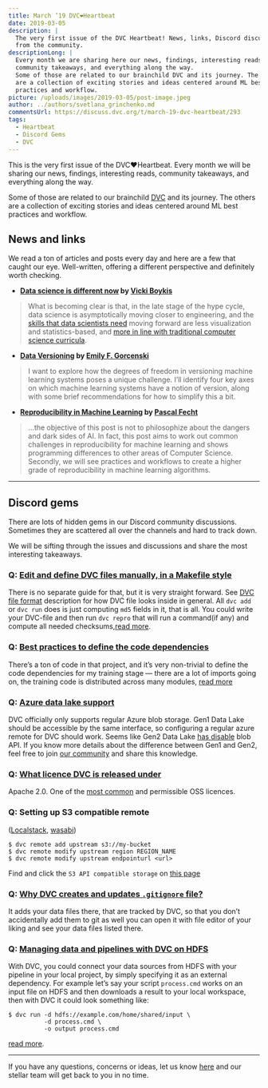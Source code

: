 ```yaml
---
title: March ’19 DVC❤️Heartbeat
date: 2019-03-05
description: |
  The very first issue of the DVC Heartbeat! News, links, Discord discussions
  from the community.
descriptionLong: |
  Every month we are sharing here our news, findings, interesting reads,
  community takeaways, and everything along the way.
  Some of those are related to our brainchild DVC and its journey. The others
  are a collection of exciting stories and ideas centered around ML best
  practices and workflow.
picture: /uploads/images/2019-03-05/post-image.jpeg
author: ../authors/svetlana_grinchenko.md
commentsUrl: https://discuss.dvc.org/t/march-19-dvc-heartbeat/293
tags:
  - Heartbeat
  - Discord Gems
  - DVC
---
```



This is the very first issue of the DVC❤️Heartbeat. Every month we will be
sharing our news, findings, interesting reads, community takeaways, and
everything along the way.

Some of those are related to our brainchild [DVC](https://dvc.org) and its
journey. The others are a collection of exciting stories and ideas centered
around ML best practices and workflow.

## News and links

We read a ton of articles and posts every day and here are a few that caught our
eye. Well-written, offering a different perspective and definitely worth
checking.

- **[Data science is different now](https://veekaybee.github.io/2019/02/13/data-science-is-different/)
  by [Vicki Boykis](https://veekaybee.github.io/)**

<ExternalLink
  href="https://veekaybee.github.io/2019/02/13/data-science-is-different/"
  title="Data science is different now"
  description="Woman holding a balance, Vermeer 1664 What do you think of when you read the phrase 'data science'? It's probably some…"
  name="veekaybee.github.io"
  picture="/uploads/images/2019-03-05/data-science-is-different-now.png"
/>

> What is becoming clear is that, in the late stage of the hype cycle, data
> science is asymptotically moving closer to engineering, and the
> [skills that data scientists need](https://www.youtube.com/watch?v=frQeK8xo9Ls)
> moving forward are less visualization and statistics-based, and
> [more in line with traditional computer science curricula](https://tech.trivago.com/2018/12/03/teardown-rebuild-migrating-from-hive-to-pyspark/).

- **[Data Versioning](https://emilygorcenski.com/post/data-versioning/) by
  [Emily F. Gorcenski](https://emilygorcenski.com/)**

<ExternalLink
  href="https://emilygorcenski.com/post/data-versioning/"
  title="Data Versioning"
  description="Productionizing machine learning/AI/data science is a challenge. Not only are the outputs of machine-learning…"
  name="emilygorcenski.com"
  picture="/uploads/images/2019-03-05/data-versioning.jpeg"
/>

> I want to explore how the degrees of freedom in versioning machine learning
> systems poses a unique challenge. I’ll identify four key axes on which machine
> learning systems have a notion of version, along with some brief
> recommendations for how to simplify this a bit.

- **[Reproducibility in Machine Learning](https://blog.mi.hdm-stuttgart.de/index.php/2019/02/26/reproducibility-in-ml/)
  by [Pascal Fecht](https://blog.mi.hdm-stuttgart.de/index.php/author/pf023/)**

<ExternalLink
  href="https://emilygorcenski.com/post/data-versioning/"
  title="Reproducibility in Machine Learning | Computer Science Blog"
  description="The rise of Machine Learning has led to changes across all areas of computer science. From a very abstract point of…"
  name="blog.mi.hdm-stuttgart.de"
  picture="/uploads/images/2019-03-05/reproducibility-in-machine-learning.jpeg"
/>

> ...the objective of this post is not to philosophize about the dangers and
> dark sides of AI. In fact, this post aims to work out common challenges in
> reproducibility for machine learning and shows programming differences to
> other areas of Computer Science. Secondly, we will see practices and workflows
> to create a higher grade of reproducibility in machine learning algorithms.

<hr />

## Discord gems

There are lots of hidden gems in our Discord community discussions. Sometimes
they are scattered all over the channels and hard to track down.

We will be sifting through the issues and discussions and share the most
interesting takeaways.

### Q: [Edit and define DVC files manually, in a Makefile style](https://discordapp.com/channels/485586884165107732/485586884165107734/541622187296161816)

There is no separate guide for that, but it is very straight forward. See
[DVC file format](https://dvc.org/doc/user-guide/dvc-file-format) description
for how DVC file looks inside in general. All `dvc add` or `dvc run` does is
just computing `md5` fields in it, that is all. You could write your DVC-file
and then run `dvc repro` that will run a command(if any) and compute all needed
checksums,[read more](https://discordapp.com/channels/485586884165107732/485586884165107734/541622187296161816).

### Q: [Best practices to define the code dependencies](https://discordapp.com/channels/485586884165107732/485586884165107734/547424240677158915)

There’s a ton of code in that project, and it’s very non-trivial to define the
code dependencies for my training stage — there are a lot of imports going on,
the training code is distributed across many modules,
[read more](https://discordapp.com/channels/485586884165107732/485586884165107734/547424240677158915)

### Q: [Azure data lake support](https://discordapp.com/channels/485586884165107732/485586884165107734/548495589428428801)

DVC officially only supports regular Azure blob storage. Gen1 Data Lake should
be accessible by the same interface, so configuring a regular azure remote for
DVC should work. Seems like Gen2 Data Lake
[has disable](https://discordapp.com/channels/485586884165107732/485586884165107734/550546413197590539)
blob API. If you know more details about the difference between Gen1 and Gen2,
feel free to join [our community](https://dvc.org/chat) and share this
knowledge.

### Q: [What licence DVC is released under](https://discordapp.com/channels/485586884165107732/485596304961962003/542390986299539459)

Apache 2.0. One of the [most common](https://opensource.org/licenses) and
permissible OSS licences.

### Q: Setting up S3 compatible remote

([Localstack](https://discordapp.com/channels/485586884165107732/485596304961962003/543445798868746278),
[wasabi](https://discordapp.com/channels/485586884165107732/485596304961962003/541466951474479115))

```dvc
$ dvc remote add upstream s3://my-bucket
$ dvc remote modify upstream region REGION_NAME
$ dvc remote modify upstream endpointurl <url>
```

Find and click the `S3 API compatible storage` on
[this page](https://dvc.org/doc/commands-reference/remote-add)

### Q: [Why DVC creates and updates `.gitignore` file?](https://discordapp.com/channels/485586884165107732/485596304961962003/543914550173368332)

It adds your data files there, that are tracked by DVC, so that you don’t
accidentally add them to git as well you can open it with file editor of your
liking and see your data files listed there.

### Q: [Managing data and pipelines with DVC on HDFS](https://discordapp.com/channels/485586884165107732/485596304961962003/545562334983356426)

With DVC, you could connect your data sources from HDFS with your pipeline in
your local project, by simply specifying it as an external dependency. For
example let’s say your script `process.cmd` works on an input file on HDFS and
then downloads a result to your local workspace, then with DVC it could look
something like:

```dvc
$ dvc run -d hdfs://example.com/home/shared/input \
          -d process.cmd \
          -o output process.cmd
```

[read more](https://discordapp.com/channels/485586884165107732/485596304961962003/545562334983356426).

<hr />

If you have any questions, concerns or ideas, let us know
[here](https://dvc.org/support) and our stellar team will get back to you in no
time.
